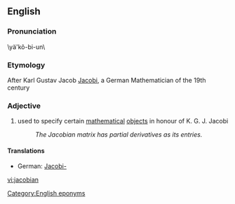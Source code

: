 ==English==

===Pronunciation===
\yä'kõ-bi-un\

===Etymology===
After Karl Gustav Jacob [[w:Carl Gustav Jakob Jacobi|Jacobi]], a German Mathematician of the 19th century

===Adjective===
{{en-adj}}

# used to specify certain [[mathematical]] [[object]]s in honour of K. G. J. Jacobi
#:''The Jacobian matrix has partial derivatives as its entries.''

====Translations====
*German: [[Jacobi-]]

[[Category:English eponyms]]

[[vi:jacobian]]